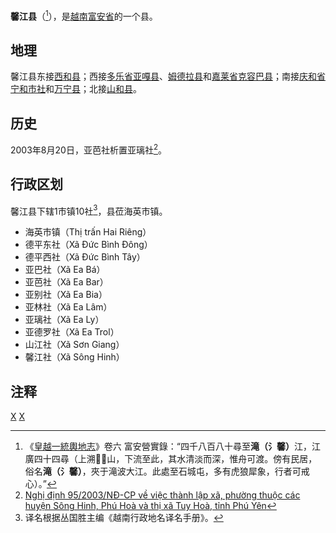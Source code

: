 {{Infobox Settlement
|name                   = 馨江县
|settlement_type        = 县
|official_name          = 
|other_name             = 
|native_name            = {{lang|vi|Huyện Sông Hinh}}
|nickname               = 
|motto                  = 
|image_skyline          = 
|imagesize              = 
|image_caption          = 
|image_flag             = 
|flag_size              = 
|image_seal             = 
|seal_size              = 
|image_shield           = 
|shield_size            = 
|image_blank_emblem     = 
|blank_emblem_size      = 
|image_map              = {{Infobox mapframe|frame-width=250|zoom=10}}
|mapsize                = 
|map_caption            = 
|image_map1             = LocationVietnamPhuYenSongHinh.png
|mapsize1               = 
|map_caption1           = 馨江县在富安省的位置
|pushpin_map            = Vietnam
|pushpin_label_position = bottom
|pushpin_map_caption    = 馨江县在越南的位置
|pushpin_map1           = 
|pushpin_label_position1= 
|pushpin_map_caption1   = 
|subdivision_type       = 国家
|subdivision_name       = {{flag|Vietnam}}
|subdivision_type1      = [[越南行政区划|省]]
|subdivision_name1      = [[富安省|富安省]]
|subdivision_type2      = 行政区划
|subdivision_name2      = 1市镇10社
|subdivision_type3      = 
|subdivision_name3      = 
|seat_type              = 县莅
|seat                   = {{link-vi|海英市镇|Hai Riêng}}
|government_type        = 
|leader_title           = 
|leader_name            = 
|leader_title1          = 
|leader_name1           = 
|established_title      = 
|established_date       = 
|area_magnitude         = 
|unit_pref              = 
|area_footnotes         = 
|area_total_km2         = 890.2
|area_land_km2          = 
|area_water_km2         = 
|area_water_percent     = 
|area_urban_km2         = 
|area_metro_km2         = 
|population_as_of       = 2019年
|population_footnotes   = 
|population_note        = 
|population_total       = 58700
|population_density_km2 = auto
|population_metro             = 
|population_density_metro_km2 = 
|population_urban             = 
|population_density_urban_km2 = 
|timezone               = [[越南标准时间|越南标准时间]]
|utc_offset             = +7
|elevation_footnotes    = 
|elevation_m            = 
|coor_type              = 
|coordinates            = 
|postal_code_type       = 
|postal_code            = 
|area_code              = 
|website                = [https://songhinh.phuyen.gov.vn 馨江县电子信息门户网站]
|footnotes              = 
}}
'''馨江县'''（{{vie|v='''Huyện Sông Hinh'''|hn=縣瀧（氵馨）}}<ref>《[[皇越一統輿地志|皇越一統輿地志]]》卷六 富安營實錄：“四千八百八十尋至'''滝（氵馨）'''江，江廣四十四尋（上溯𠀧𡽫山，下流至此，其水清淡而深，惟舟可渡。傍有民居，俗名'''滝（氵馨）'''，夾于滝波大江。此處至石城屯，多有虎狼犀象，行者可戒心）。”</ref>），是[[越南|越南]][[富安省|富安省]]的一个县。

==地理==
馨江县东接[[西和县_(越南)|西和县]]；西接[[多乐省|多乐省]][[亚嘎县|亚嘎县]]、[[姆德拉县|姆德拉县]]和[[嘉莱省|嘉莱省]][[克容巴县|克容巴县]]；南接[[庆和省|庆和省]][[宁和市社|宁和市社]]和[[万宁县_(越南)|万宁县]]；北接[[山和县|山和县]]。

==历史==
2003年8月20日，亚芭社析置亚璃社<ref>[https://thuvienphapluat.vn/van-ban/Bo-may-hanh-chinh/Nghi-dinh-95-2003-ND-CP-thanh-lap-xa-phuong-thuoc-huyen-Song-Hinh-Phu-Hoa-thi-xa-Tuy-Hoa-tinh-Phu-Yen-51555.aspx Nghị định 95/2003/NĐ-CP về việc thành lập xã, phường thuộc các huyện Sông Hinh, Phú Hoà và thị xã Tuy Hoà, tỉnh Phú Yên]</ref>。

==行政区划==
馨江县下辖1市镇10社<ref>译名根据丛国胜主编《越南行政地名译名手册》。</ref>，县莅海英市镇。
*海英市镇（Thị trấn Hai Riêng）
*德平东社（Xã Đức Bình Đông）
*德平西社（Xã Đức Bình Tây）
*亚巴社（Xã Ea Bá）
*亚芭社（Xã Ea Bar）
*亚别社（Xã Ea Bia）
*亚林社（Xã Ea Lâm）
*亚璃社（Xã Ea Ly）
*亚德罗社（Xã Ea Trol）
*山江社（Xã Sơn Giang）
*馨江社（Xã Sông Hinh）

==注释==
{{reflist}}

{{富安省行政区划}}
{{越南南中部之县市镇区域划分}}

[[Category:富安省|X]]
[[Category:越南县份|X]]